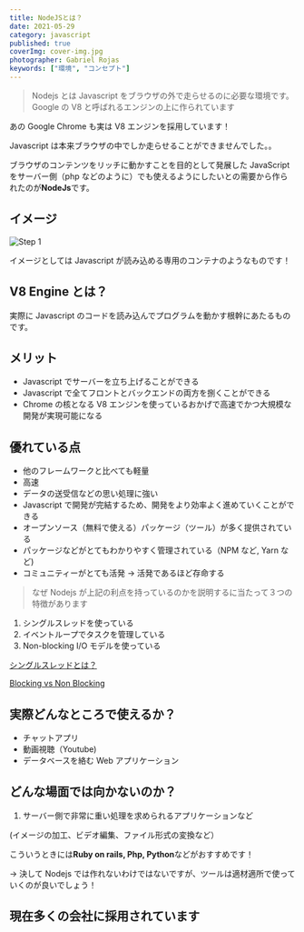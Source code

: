 ```yaml
---
title: NodeJSとは？
date: 2021-05-29
category: javascript
published: true
coverImg: cover-img.jpg
photographer: Gabriel Rojas
keywords: ["環境", "コンセプト"]
---
```


> Nodejs とは Javascript をブラウザの外で走らせるのに必要な環境です。Google の V8 と呼ばれるエンジンの上に作られています

あの Google Chrome も実は V8 エンジンを採用しています！

Javascript は本来ブラウザの中でしか走らせることができませんでした。。

ブラウザのコンテンツをリッチに動かすことを目的として発展した JavaScript をサーバー側（php などのように）でも使えるようにしたいとの需要から作られたのが**NodeJs**です。

## イメージ

![Step 1](step1.jpg)

イメージとしては Javascript が読み込める専用のコンテナのようなものです！

## V8 Engine とは？

実際に Javascript のコードを読み込んでプログラムを動かす根幹にあたるものです。

## メリット

- Javascript でサーバーを立ち上げることができる
- Javascript で全てフロントとバックエンドの両方を捌くことができる
- Chrome の核となる V8 エンジンを使っているおかげで高速でかつ大規模な開発が実現可能になる

## 優れている点

- 他のフレームワークと比べても軽量
- 高速
- データの送受信などの思い処理に強い
- Javascript で開発が完結するため、開発をより効率よく進めていくことができる
- オープンソース（無料で使える）パッケージ（ツール）が多く提供されている
- パッケージなどがとてもわかりやすく管理されている（NPM など, Yarn など)
- コミュニティーがとても活発 → 活発であるほど存命する

> なぜ Nodejs が上記の利点を持っているのかを説明するに当たって３つの特徴があります

1. シングルスレッドを使っている
2. イベントループでタスクを管理している
3. Non-blocking I/O モデルを使っている

[シングルスレッドとは？](https://www.notion.so/e656512e8673477ba40b50c8e08f2409)

[Blocking vs Non Blocking](https://www.notion.so/Blocking-vs-Non-Blocking-6baccb4ea0df4326b8735da9b56de516)

## 実際どんなところで使えるか？

- チャットアプリ
- 動画視聴（Youtube)
- データベースを絡む Web アプリケーション

## どんな場面では向かないのか？

1. サーバー側で非常に重い処理を求められるアプリケーションなど

(イメージの加工、ビデオ編集、ファイル形式の変換など）

こういうときには**Ruby on rails, Php, Python**などがおすすめです！

→ 決して Nodejs では作れないわけではないですが、ツールは適材適所で使っていくのが良いでしょう！

## 現在多くの会社に採用されています
